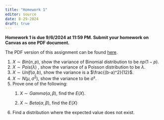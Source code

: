 ```yaml
---
title: "Homework 1"
editor: source
date: 8-29-2024
draft: true
---
```


**Homework 1 is due 9/6/2024 at 11:59 PM. Submit your homework on Canvas as one PDF document.**

The PDF version of this assignment can be found [here](hw1.pdf).

1.  $X\sim Bin(n,p)$, show the variance of Binomial distribution to be $np(1-p)$.
2.  $X\sim Pois(\lambda)$ , show the variance of a Poisson distribution to be $\lambda$.
3.  $X\sim Unif(a,b)$, show the variance is a $\frac{(b-a)^2}{12}$.
4.  $X\sim N(\mu,\sigma^2)$, show the variance to be $\sigma²$.
5.  Prove one of the following:
    1.  $X\sim Gamma(\alpha,\beta)$, find the $E(X)$.

    2.  $X\sim Beta(\alpha,\beta)$, find the $E(X)$
6.  Find a distribution where the expected value does not exist.
